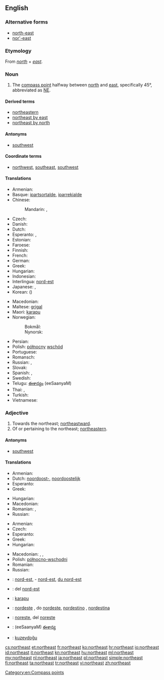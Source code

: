 {{wikipedia|dab=northeast}}
{{also|Northeast}}
==English==

===Alternative forms===
* [[north-east]]
* [[nor'-east]]

===Etymology===
From ''[[north]]'' + ''[[east]]''.

===Noun===
{{en-noun|-}}

# The [[compass point]] halfway between [[north]] and [[east]], specifically 45°, abbreviated as [[NE]].

====Derived terms====
* [[northeastern]]
* [[northeast by east]]
* [[northeast by north]]

====Antonyms====
* [[southwest]]

====Coordinate terms====
* {{sense|compass point}} [[northwest]], [[southeast]], [[southwest]]

====Translations====
{{trans-top|compass point}}
* Armenian: {{t-|hy|հյուսիս-արևելք|tr=hyusis-arevelk’|sc=Armn}}
* Basque: [[ipartsortalde]], [[iparrekialde]]
* Chinese:
*: Mandarin: {{t|cmn|東北|sc=Hani}}, {{t|cmn|东北|tr=dōngběi|sc=Hani}}
* Czech: {{t+|cs|severovýchod|m}}
* Danish: {{t-|da|nordøst}}
* Dutch: {{t+|nl|noordoosten|n}}
* Esperanto: {{t-|eo|nordoriento}}, {{t-|eo|nordeosto}}
* Estonian: {{t-|et|kirre}}
* Faroese: {{t-|fo|landnyrðingur|m}}
* Finnish: {{t+|fi|koillinen}}
* French: {{t+|fr|nord-est|m}}
* German: {{t+|de|Nordosten|m}}
* Greek: {{t+|el|βορειοανατολικά|n|p|tr=voreioanatoliká}}
* Hungarian: {{t+|hu|északkelet}}
* Indonesian: {{t+|id|timur laut}}
* Interlingua: [[nord-est]]
* Japanese: {{t-|ja|北東|tr=ほくとう, hokutō|sc=Jpan}}, {{qualifier|less common}} {{t+|ja|東北|tr=とうほく, tōhoku|sc=Jpan}}
* Korean: {{t-|ko|북동|tr=bukdong|sc=Kore}} ({{t+|ko|北東|sc=Kore}})
{{trans-mid}}
* Macedonian: {{t-|mk|североисток|m|tr=severoístok}}
* Maltese: [[grigal]]
* Maori: [[karapu]]
* Norwegian:
*: Bokmål: {{t-|nb|nordøst}}
*: Nynorsk: {{t-|nn|nordaust}}
* Persian: {{t-|fa|شمال شرقی|tr=šamâl-e šarqi}}
* Polish: [[północny]] [[wschód]] {{m}}
* Portuguese: {{t+|pt|nordeste|m}}
* Romansch: {{t-|rm|nordost}}
* Russian: {{t+|ru|северо-восток|m|tr=sévero-vostók}}, {{t+|ru|норд-ост|m|tr=nord-óst}} {{qualifier|wind, nautical}}
* Slovak: {{t-|sk|severovýchod|m}}
* Spanish: {{t-|es|nordeste}}, {{t-|es|noreste|m}}
* Swedish: {{t-|sv|nordost}}
* Telugu: [[ఈశాన్యం]] (eeSaanyaM)
* Thai: {{t-|th|ตะวันออกเฉียงเหนือ|tr=tawan-ok-chiang-nuea|sc=Thai}}, {{t-|th|อีสาน|tr=isan|sc=Thai}}
* Turkish: {{t+|tr|kuzeydoğu}}
* Vietnamese: {{t-|vi|phía đông bắc}}
{{trans-bottom}}

===Adjective===
{{en-adj|-}}

# Towards the northeast; [[northeastward]].
# Of or pertaining to the northeast; [[northeastern]].

====Antonyms====
* [[southwest]]

====Translations====
{{trans-top|northeastward}}
* Armenian: {{t-|hy|հյուսիսարևելյան|tr=hyusisarevelyan|sc=Armn}}
* Dutch: [[noordoost-]], [[noordoostelijk]]
* Esperanto: {{t-|eo|nordorienta}}
* Greek: {{t+|el|βορειοανατολικός|m|tr=voreioanatolikós}}
{{trans-mid}}
* Hungarian: {{t-|hu|északkeleti}}
* Macedonian: {{t-|mk|североисточно|tr=severoístočno}}
* Romanian: {{t-|ro|nordestic}}, {{t-|ro|de nord-est}}
* Russian: {{t+|ru|северо-восточный|tr=sévero-vostóčnyj}}
{{trans-bottom}}

{{trans-top|northeastern}}
* Armenian: {{t-|hy|հյուսիսարևելյան|tr=hyusisarevelyan|sc=Armn}}
* Czech: {{t+|cs|severovýchodní}}
* Esperanto: {{t-|eo|nordorienta}}
* Greek: {{t+|el|βορειοανατολικός|m|tr=voreioanatolikós}}
* Hungarian: {{t-|hu|északkeleti}}
{{trans-mid}}
* Macedonian: {{t-|mk|североисточен|m|tr=severoístočen}},  {{t-|mk|североисточна|f|tr=severoístočna}},  {{t-|mk|североисточно|n|tr=severoístočno}}
* Polish: [[północno-wschodni]] {{m}}
* Romanian: {{t-|ro|nord-vestic|m}}
* Russian: {{t+|ru|северо-восточный|tr=sévero-vostóčnyj}}
{{trans-bottom}}

{{checktrans-top}}
* {{ttbc|fr}}: [[nord-est]], - [[nord-est]], [[du nord-est]]
* {{ttbc|ia}}: del [[nord-est]]
* {{ttbc|mi}}: [[karapu]]
{{trans-mid}}
* {{ttbc|pt}}: [[nordeste]] {{m|f}},  do [[nordeste]], [[nordestino]] {{m}},  [[nordestina]] {{f}}
* {{ttbc|es}}: [[noreste]],  del [[noreste]]
* {{ttbc|te}}: (eeSaanyaM) [[ఈశాన్య]]
* {{ttbc|tr}}: [[kuzeydoğu]]
{{trans-bottom}}

[[Category:en:Compass points]]

[[cs:northeast]]
[[et:northeast]]
[[fr:northeast]]
[[ko:northeast]]
[[hr:northeast]]
[[io:northeast]]
[[id:northeast]]
[[it:northeast]]
[[kn:northeast]]
[[hu:northeast]]
[[ml:northeast]]
[[my:northeast]]
[[nl:northeast]]
[[ja:northeast]]
[[pl:northeast]]
[[simple:northeast]]
[[fi:northeast]]
[[ta:northeast]]
[[tr:northeast]]
[[vi:northeast]]
[[zh:northeast]]